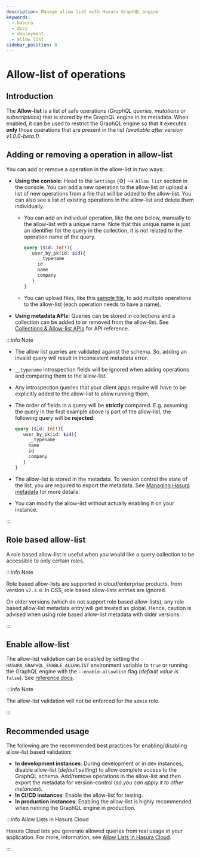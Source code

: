 ```yaml
---
description: Manage allow list with Hasura GraphQL engine
keywords:
  - hasura
  - docs
  - deployment
  - allow list
sidebar_position: 8
---
```


# Allow-list of operations

## Introduction

The **Allow-list** is a list of safe operations (*GraphQL queries,
mutations or subscriptions*) that is stored by the GraphQL engine in its
metadata. When enabled, it can be used to restrict the GraphQL engine so
that it executes **only** those operations that are present in the list
*(available after version v1.0.0-beta.1)*.

## Adding or removing a operation in allow-list

You can add or remove a operation in the allow-list in two ways:

-   **Using the console:** Head to the `Settings` (⚙) --> `Allow list`
    section in the console. You can add a new operation to the
    allow-list or upload a list of new operations from a file that will
    be added to the allow-list. You can also see a list of existing
    operations in the allow-list and delete them individually.
    -   You can add an individual operation, like the one below,
        manually to the allow-list with a unique name. Note that this
        unique name is just an identifier for the query in the
        collection, it is not related to the operation name of the
        query.

        ```graphql
        query ($id: Int!){
           user_by_pk(id: $id){
             __typename
             id
             name
             company
           }
        }
        ```

    -   You can upload files, like this [sample file](https://gist.github.com/dsandip/8b1b4aa87708289d4c9f8fd9621eb025),
        to add multiple operations to the allow-list (each operation
        needs to have a name).
-   **Using metadata APIs:** Queries can be stored in collections and a
    collection can be added to or removed from the allow-list. See
    [Collections & Allow-list APIs](/graphql/core/api-reference/metadata-api/query-collections.mdx) for
    API reference.

:::info Note

-  The allow list queries are validated against the schema. So, adding an invalid query will result in inconsistent metadata error.

-   `__typename` introspection fields will be ignored when adding
    operations and comparing them to the allow-list.

-   Any introspection queries that your client apps require will have to
    be explicitly added to the allow-list to allow running them.

-   The order of fields in a query will be **strictly** compared. E.g.
    assuming the query in the first example above is part of the
    allow-list, the following query will be **rejected**:

    ```graphql
    query ($id: Int!){
       user_by_pk(id: $id){
         __typename
         name
         id
         company
       }
    }
    ```

-   The allow-list is stored in the metadata. To version control the
    state of the list, you are required to export the metadata. See
    [Managing Hasura metadata](/graphql/core/migrations/manage-metadata.mdx) for more details.

-   You can modify the allow-list without actually enabling it on your instance.

:::


## Role based allow-list

A role based allow-list is useful when you would like a query collection to be accessible to only certain roles.

:::info Note

Role based allow-lists are supported in cloud/enterprise products,
from version ``v2.3.0``. In OSS, role based allow-lists entries are ignored.

On older versions (which do not support role based allow-lists), any role based allow-list metadata entry will get treated as global. Hence, caution is advised when using role based allow-list metadata with older versions.

:::

## Enable allow-list

The allow-list validation can be enabled by setting the
`HASURA_GRAPHQL_ENABLE_ALLOWLIST` environment variable to `true` or
running the GraphQL engine with the `--enable-allowlist` flag (*default
value is* `false`). See [reference docs](/graphql/core/deployment/graphql-engine-flags/reference.mdx#command-flags).

:::info Note

The allow-list validation will not be enforced for the `admin` role.

:::

## Recommended usage

The following are the recommended best practices for enabling/disabling
allow-list based validation:

-   **In development instances**: During development or in dev
    instances, disable allow-list (*default setting*) to allow complete
    access to the GraphQL schema. Add/remove operations in the
    allow-list and then export the metadata for version-control (*so you
    can apply it to other instances*).
-   **In CI/CD instances**: Enable the allow-list for testing.
-   **In production instances**: Enabling the allow-list is highly
    recommended when running the GraphQL engine in production.

:::info Allow Lists in Hasura Cloud

Hasura Cloud lets you generate allowed queries from real usage in your
application. For more, information, see
[Allow Lists in Hasura Cloud](/graphql/cloud/security/allow-lists.mdx).

:::